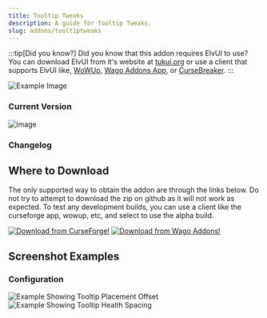 ```yaml
---
title: Tooltip Tweaks
description: A guide for Tooltip Tweaks.
slug: addons/tooltiptweaks
---
```



<Background />

:::tip[Did you know?]
Did you know that this addon requires ElvUI to use? You can download ElvUI from it's website at [tukui.org](https://tukui.org/elvui) or use a client that supports ElvUI like, [WoWUp](https://wowup.io/), [Wago Addons App](https://addons.wago.io/app), or [CurseBreaker](https://github.com/AcidWeb/CurseBreaker).
:::

<img src="https://cdn-images.repoocreforged.dev/ToolTipTweaks/Config_Example1.png" alt="Example Image" />

### Current Version
<img src="https://img.shields.io/github/v/tag/repooc/ElvUI_ToolTipTweaks?style=for-the-badge&label=%20&color=A330C9" alt="image" data-zoom-off />

### Changelog
<Changelog />

## Where to Download
The only supported way to obtain the addon are through the links below. Do not try to attempt to download the zip on github as it will not work as expected. To test any development builds, you can use a client like the curseforge app, wowup, etc, and select to use the alpha build.

<FluidGrid minColumnWidth="20rem">
  <a href="https://www.curseforge.com/wow/addons/tooltip-tweaks-elvui-plugin"><img src="/images/CurseForgeBanner.png" alt="Download from CurseForge!" data-zoom-off /></a>
  <a href="https://addons.wago.io/addons/tooltip-tweaks-elvui-plugin"><img src="/images/WagoBanner.png" alt="Download from Wago Addons!" data-zoom-off /></a>
</FluidGrid>

## Screenshot Examples
### Configuration
<FluidGrid minColumnWidth="20rem">
  <img src="https://cdn-images.repoocreforged.dev/ToolTipTweaks/Config_Example1.png" alt="Example Showing Tooltip Placement Offset" />
  <img src="https://cdn-images.repoocreforged.dev/ToolTipTweaks/Config_Example2.png" alt="Example Showing Tooltip Health Spacing" />
</FluidGrid>
